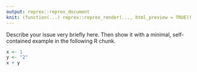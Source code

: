 ```yaml
---
output: reprex::reprex_document
knit: (function(...) reprex::reprex_render(..., html_preview = TRUE))
---
```


Describe your issue very briefly here. Then show it with a minimal, self-contained example in the following R chunk.

```r
x <- 1
y <- "2"
x + y
```
